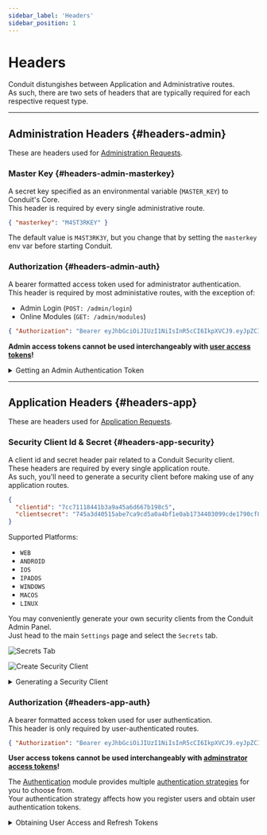 ```yaml
---
sidebar_label: 'Headers'
sidebar_position: 1
---
```


# Headers

Conduit distungishes between Application and Administrative routes.<br />
As such, there are two sets of headers that are typically required for each respective request type.

-------------------------------------------------

## Administration Headers {#headers-admin}

These are headers used for [Administration Requests](router/router.mdx#request-types-admin).<br />

### Master Key {#headers-admin-masterkey}

A secret key specified as an environmental variable (`MASTER_KEY`) to Conduit's Core.<br />
This header is required by every single administrative route.

``` json title="Example"
{ "masterkey": "M4ST3RKEY" }
```

The default value is `M4ST3RK3Y`, but you change that by setting the `masterkey` env var before starting Conduit.

### Authorization {#headers-admin-auth}

A bearer formatted access token used for administrator authentication.<br />
This header is required by most administative routes, with the exception of:

- Admin Login (`POST: /admin/login`)
- Online Modules (`GET: /admin/modules`)

``` json title="Example"
{ "Authorization": "Bearer eyJhbGciOiJIUzI1NiIsInR5cCI6IkpXVCJ9.eyJpZCI6IjYyMmYxZGQ5NThkZDIwMDAxNzgwNWVmYyIsImlhdCI6MTY0NzM0MjMwMiwiZXhwIjoxNjQ3NDE0MzAyfQ.trHYfxt9Wf6ohgi5PWez-dZEDaQSBBR6wu2PINveQmI" }
```

**Admin access tokens cannot be used interchangeably with [user access tokens](#headers-app-auth)!**

<details>
  <summary>Getting an Admin Authentication Token</summary>

  ``` bash title="Request"
  curl --location --request POST 'http://localhost:3000/admin/login' \
      --header 'masterkey: M4ST3RK3Y' \
      --header 'Content-Type: application/json' \
      --data-raw '{
        "username": "admin",
        "password": "admin"
      }'
  ```
  ``` json title="Response"
  {
    "token": "eyJhbGciOiJIUzI1NiIsInR5cCI6IkpXVCJ9.eyJpZCI6IjYyMmYxZGQ5NThkZDIwMDAxNzgwNWVmYyIsImlhdCI6MTY0NzM0MjMwMiwiZXhwIjoxNjQ3NDE0MzAyfQ.trHYfxt9Wf6ohgi5PWez-dZEDaQSBBR6wu2PINveQmI"
  }
  ```
</details>

-------------------------------------------------

## Application Headers {#headers-app}

These are headers used for [Application Requests](router/router.mdx#request-types-app).<br />

### Security Client Id & Secret {#headers-app-security}

A client id and secret header pair related to a Conduit Security client.<br />
These headers are required by every single application route.<br />
As such, you'll need to generate a security client before making use of any application routes.

<!-- TODO: Link to Security post-merge (links) -->

``` json title="Example"
{
  "clientid": "7cc71118441b3a9a45a6d667b198c5",
  "clientsecret": "745a3d40515abe7ca9cd5a0a4bf1e0ab1734403099cde1790cf8776cd8d50b654a5c419ad7b6fa380cc6b3f945a426465c80a2673667e669922f4fbf88489a99"
}
```

Supported Platforms: <!-- TODO: Move list to Security docs once they're actually a thing -->

- `WEB`
- `ANDROID`
- `IOS`
- `IPADOS`
- `WINDOWS`
- `MACOS`
- `LINUX`

<!-- TODO: Screenshots + explanation on how to create these from UI -->

You may conveniently generate your own security clients from the Conduit Admin Panel.<br />
Just head to the main `Settings` page and select the `Secrets` tab.

<div style={{textAlign: 'center'}}>

![Secrets Tab](/img/security/security_clients_list.png)

![Create Security Client](/img/security/generate_security_client_popup.png)

</div>

<details>
  <summary>Generating a Security Client</summary>

  **Security clients are generated using an administrative request.**<br />
  As such, your request's `Authorization` header should contain an admin access token.

  ``` bash title="Request"
  curl --location --request POST 'http://localhost:3000/admin/security/client/' \
       --header 'Authorization: Bearer eyJhbGciOiJIUzI1NiIsInR5cCI6IkpXVCJ9.eyJpZCI6IjYyMmYxZGQ5NThkZDIwMDAxNzgwNWVmYyIsImlhdCI6MTY0NzM0MjMwMiwiZXhwIjoxNjQ3NDE0MzAyfQ.trHYfxt9Wf6ohgi5PWez-dZEDaQSBBR6wu2PINveQmI' \
       --header 'masterkey: M4ST3RK3Y' \
       --header 'Content-Type: application/json' \
       --data-raw '{
           "platform": "ANDROID"
       }'
  ```
  ``` json title="Response"
  {
    "id": "6242b88a10a0990182773840",
    "clientId": "1c0d06679f837c3958fba2724b51dc",
    "clientSecret": "9ffd3a9041bff6aabff5fa81df8175c2406baaca6c417a165f5b66a9ad1c1e4408bc4aad895126ddc0ee007332aacf842f63ebc68eddc304a902a3f8867e9902",
    "platform": "ANDROID"
  }
  ```
</details>

### Authorization {#headers-app-auth}

A bearer formatted access token used for user authentication.<br />
This header is only required by user-authenticated routes.

``` json title="Example"
{ "Authorization": "Bearer eyJhbGciOiJIUzI1NiIsInR5cCI6IkpXVCJ9.eyJpZCI6IjYyNDE5ODM0ZmMwZGFiMGVhZjA1ZjVjZSIsImlhdCI6MTY0ODQ2NjA3OSwiZXhwIjoxNzM0ODY2MDc5fQ.mDlETjM2y0hahbhJy_cKRmNM5X4wFigqoWw9j7QzO6E" }
```

**User access tokens cannot be used interchangeably with [adminstrator access tokens](#headers-admin-auth)!**

The [Authentication](../modules/authentication) module provides multiple [authentication strategies](../modules/authentication/strategies) for you to choose from.<br />
Your authentication strategy affects how you register users and obtain user authentication tokens.

<!-- TODO: Elaborate on Access/Refresh tokens, expiry, security client coupleing etc ??? -->

<details>
  <summary>Obtaining User Access and Refresh Tokens</summary>

  Out of the box, Conduit's Authentication module utilizes <a href="../modules/authentication/strategies#local">Local Authentication</a> in order to provide you with a simple, 
  yet extendable, strategy that's capable of functioning without further configuration.

  <a href="../modules/authentication/tutorials/local">Read up on how to make use of the Local Authentication strategy in order to create your users and generate authentication tokens.</a>

</details>
